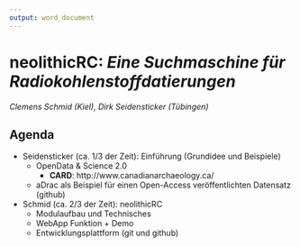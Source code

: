 ```yaml
---
output: word_document
---
```


# neolithicRC: *Eine Suchmaschine für Radiokohlenstoffdatierungen*

*Clemens Schmid (Kiel), Dirk Seidensticker (Tübingen)*

## Agenda

* Seidensticker (ca. 1/3 der Zeit): Einführung (Grundidee und Beispiele)
    * OpenData & Science 2.0
        * **CARD**: http://www.canadianarchaeology.ca/
    * aDrac als Beispiel für einen Open-Access veröffentlichten Datensatz (github)
* Schmid (ca. 2/3 der Zeit): neolithicRC
    * Modulaufbau und Technisches
    * WebApp Funktion + Demo
    * Entwicklungsplattform (git und github)